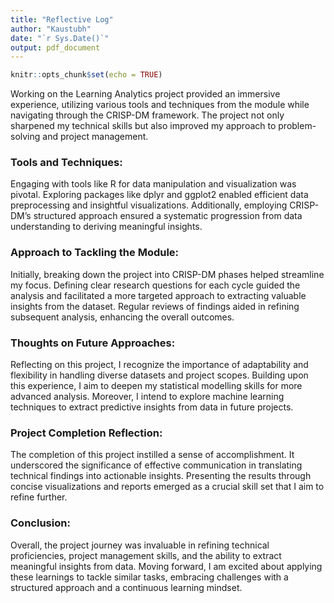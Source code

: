 ```yaml
---
title: "Reflective Log"
author: "Kaustubh"
date: "`r Sys.Date()`"
output: pdf_document
---
```


```r
knitr::opts_chunk$set(echo = TRUE)
```

Working on the Learning Analytics project provided an immersive experience, utilizing various tools and techniques from the module while navigating through the CRISP-DM framework. The project not only sharpened my technical skills but also improved my approach to problem-solving and project management.

### Tools and Techniques:

Engaging with tools like R for data manipulation and visualization was pivotal. Exploring packages like dplyr and ggplot2 enabled efficient data preprocessing and insightful visualizations. Additionally, employing CRISP-DM's structured approach ensured a systematic progression from data understanding to deriving meaningful insights.

### Approach to Tackling the Module:

Initially, breaking down the project into CRISP-DM phases helped streamline my focus. Defining clear research questions for each cycle guided the analysis and facilitated a more targeted approach to extracting valuable insights from the dataset. Regular reviews of findings aided in refining subsequent analysis, enhancing the overall outcomes.

### Thoughts on Future Approaches:

Reflecting on this project, I recognize the importance of adaptability and flexibility in handling diverse datasets and project scopes. Building upon this experience, I aim to deepen my statistical modelling skills for more advanced analysis. Moreover, I intend to explore machine learning techniques to extract predictive insights from data in future projects.

### Project Completion Reflection:

The completion of this project instilled a sense of accomplishment. It underscored the significance of effective communication in translating technical findings into actionable insights. Presenting the results through concise visualizations and reports emerged as a crucial skill set that I aim to refine further.

### Conclusion:

Overall, the project journey was invaluable in refining technical proficiencies, project management skills, and the ability to extract meaningful insights from data. Moving forward, I am excited about applying these learnings to tackle similar tasks, embracing challenges with a structured approach and a continuous learning mindset.

